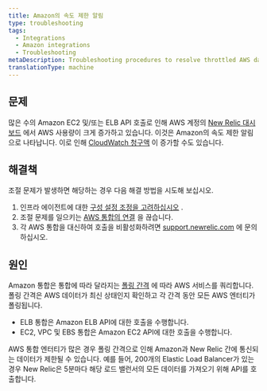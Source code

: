 ```yaml
---
title: Amazon의 속도 제한 알림
type: troubleshooting
tags:
  - Integrations
  - Amazon integrations
  - Troubleshooting
metaDescription: Troubleshooting procedures to resolve throttled AWS data with your infrastructure integration.
translationType: machine
---
```


## 문제

많은 수의 Amazon EC2 및/또는 ELB API 호출로 인해 AWS 계정의 [New Relic 대시보드](/docs/infrastructure/new-relic-infrastructure/data-instrumentation/new-relic-apm-data-infrastructure) 에서 AWS 사용량이 크게 증가하고 있습니다. 이것은 Amazon의 속도 제한 알림으로 나타납니다. 이로 인해 [CloudWatch 청구액](/docs/infrastructure/infrastructure-integrations/troubleshooting/cloudwatch-billing-issues) 이 증가할 수도 있습니다.

## 해결책

조절 문제가 발생하면 해당하는 경우 다음 해결 방법을 시도해 보십시오.

1. 인프라 에이전트에 대한 [구성 설정 조정을 고려하십시오](/docs/infrastructure/new-relic-infrastructure/configuration/configure-infrastructure-agent) .
2. 조절 문제를 일으키는 [AWS 통합의 연결](/docs/infrastructure/infrastructure-integrations/getting-started/connect-aws-integrations-infrastructure#disconnect) 을 끊습니다.
3. 각 AWS 통합을 대신하여 호출을 비활성화하려면 [support.newrelic.com](https://support.newrelic.com/) 에 문의하십시오.

## 원인

Amazon 통합은 통합에 따라 달라지는 [폴링 간격](/docs/infrastructure/infrastructure-integrations/amazon-integrations/aws-polling-intervals-infrastructure-integrations) 에 따라 AWS 서비스를 쿼리합니다. 폴링 간격은 AWS 데이터가 최신 상태인지 확인하고 각 간격 동안 모든 AWS 엔터티가 폴링됩니다.

* ELB 통합은 Amazon ELB API에 대한 호출을 수행합니다.
* EC2, VPC 및 EBS 통합은 Amazon EC2 API에 대한 호출을 수행합니다.

AWS 통합 엔터티가 많은 경우 폴링 간격으로 인해 Amazon과 New Relic 간에 통신되는 데이터가 제한될 수 있습니다. 예를 들어, 200개의 Elastic Load Balancer가 있는 경우 New Relic은 5분마다 해당 로드 밸런서의 모든 데이터를 가져오기 위해 API를 호출합니다.